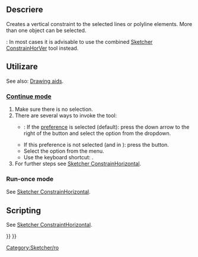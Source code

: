 <languages/>

{{Docnav
|[[Sketcher_ConstrainHorizontal|Horizontal]]
|[[Sketcher_ConstrainParallel|Parallel]]
|[[Sketcher_Workbench|Sketcher]]
|IconL=Sketcher_ConstrainHorizontal.svg
|IconR=Sketcher_ConstrainParallel.svg
|IconC=Workbench_Sketcher.svg
}}

<div class="mw-translate-fuzzy">
{{GuiCommand/ro
|Icon=Constraint Vertical.svg
|Name/ro=Vertical constraint
|Workbenches=[[Sketcher Workbench/ro|Sketcher]]
|Shortcut=V
|MenuLocation=Sketch → Sketcher constraints → Constrain vertically
|SeeAlso=[[Sketcher_ConstrainHorizontal/ro|Constraint Horizontal]]
}}
</div>

<span id="Description"></span>
==Descriere==

<div class="mw-translate-fuzzy">
Creates a vertical constraint to the selected lines or polyline elements. More than one object can be selected.
</div>

{{Version|1.0}}: In most cases it is advisable to use the combined [[Sketcher_ConstrainHorVer|Sketcher ConstrainHorVer]] tool instead.

<span id="Usage"></span>
<div class="mw-translate-fuzzy">
==Utilizare==
</div>

See also: [[Sketcher_Workbench#Drawing_aids|Drawing aids]].

===[[Sketcher_Workbench#Continue_modes|Continue mode]]===

# Make sure there is no selection.
# There are several ways to invoke the tool:
#* {{Version|1.0}}: If the {{MenuCommand|Auto tool for Horizontal/Vertical}} [[Sketcher_Preferences#General|preference]] is selected (default): press the down arrow to the right of the {{Button|[[Image:Sketcher_ConstrainHorVer.svg||x16px]][[Image:Toolbar_flyout_arrow.svg|x16px]]}} button and select the {{MenuCommand|[[Image:Sketcher_ConstrainVertical.svg|16px]] Constrain vertical}} option from the dropdown.
#* If this preference is not selected (and in {{VersionMinus|0.21}}): press the {{Button|[[Image:Sketcher_ConstrainVertical.svg|16px]] [[Sketcher_ConstrainVertical|Constrain vertical]]}} button.
#* Select the {{MenuCommand|Sketch → Sketcher constraints → [[Image:Sketcher_ConstrainVertical.svg|16px]] Constrain vertical}} option from the menu.
#* Use the keyboard shortcut: {{KEY|V}}.
# For further steps see [[Sketcher_ConstrainHorizontal#Continue_mode|Sketcher ConstrainHorizontal]].

===Run-once mode===

See [[Sketcher_ConstrainHorizontal#Run-once_mode|Sketcher ConstrainHorizontal]].

==Scripting==

See [[Sketcher_ConstrainHorizontal#Scripting|Sketcher ConstraintHorizontal]].


<div class="mw-translate-fuzzy">
[[Category:Sketcher/ro]]
</div>

{{Sketcher_Tools_navi{{#translation:}}}}
{{Userdocnavi{{#translation:}}}}